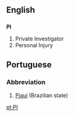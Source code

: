 ==English==
==={{initialism}}===
'''PI'''

#Private Investigator
#Personal Injury

==Portuguese==
===Abbreviation===
#[[Piauí]] (Brazilian state)

[[pt:PI]]